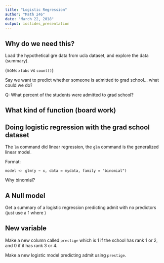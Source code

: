 ```yaml
---
title: "Logistic Regression"
author: "Math 246"
date: "March 22, 2018"
output: ioslides_presentation
---
```


## Why do we need this?

Load the hypothetical gre data from ucla dataset, and explore the data (summary).

(note: `xtabs` vs `count()`)

Say we want to predict whether someone is admitted to grad school... what could we do?

Q: What percent of the students were admitted to grad school?

## What kind of function (board work)

## Doing logistic regression with the grad school dataset

The `lm` command did linear regression, the `glm` command is the generalized linear model.

Format:

`model <- glm(y ~ x, data = mydata, family = "binomial")`

Why binomial?

## A Null model

Get a summary of a logistic regression predicting admit with no predictors (just use a 1 where )

## New variable

Make a new column called `prestige` which is 1 if the school has rank 1 or 2, and 0 if it has rank 3 or 4.

Make a new logistic model predicting admit using `prestige`.